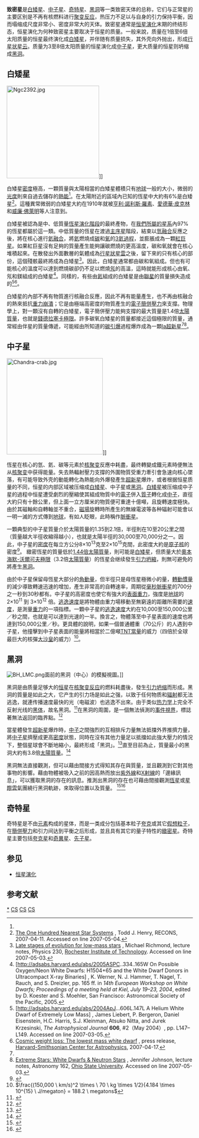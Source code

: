 '''致密星'''是[[白矮星|白矮星]]、[[中子星|中子星]]、[[奇特星|奇特星]]、[[黑洞|黑洞]]等一类致密天体的总称，它们与正常星的主要区别是不再有核燃料进行[[聚变反应|聚变反应]]，热压力不足以与自身的引力保持平衡，因而塌缩成尺度非常小、密度非常大的天体。致密星通常是[[恒星演化|恒星演化]]末期的终结形态，恒星演化为何种致密星主要取决于恒星的质量。一般来說，质量在1倍至6倍太阳质量的恒星最终演化成[[白矮星|白矮星]]，并伴随有质量损失，其外壳向外抛出，形成[[行星状星云|行星状星云]]。质量为3至8倍太阳质量的恒星演化成[[中子星|中子星]]，更大质量的恒星则坍缩成[[黑洞|黑洞]]。

==白矮星==
[[Image:Ngc2392.jpg|250px]]]]
{{main|白矮星}}

白矮星[[密度|密度]]極高，一顆質量與太陽相當的白矮星體積只有[[地球|地球]]一般的大小，微弱的[[光度|光度]]則來自過去儲存的[[熱量|熱能]]<ref name="osln" />。在太陽附近的區域內已知的恆星中大約有6%是白矮星<ref>[http://www.chara.gsu.edu/RECONS/TOP100.2007.0426.htm The One Hundred Nearest Star Systems] {{webarchive|url=https://web.archive.org/web/20070605032122/http://www.chara.gsu.edu/RECONS/TOP100.2007.0426.htm |date=2007-06-05 }}, Todd J. Henry, RECONS, 2007-04-11. Accessed on line 2007-05-04.</ref>。這種異常微弱的白矮星大約在1910年就被[[亨利·諾利斯·羅素|亨利·諾利斯·羅素]]、[[愛德華·皮克林|愛德華·皮克林]]和[[威廉·佛萊明|威廉·佛萊明]]等人注意到。

白矮星被認為是中、低質量[[恆星|恆星]][[恆星演化|演化階段]]的最終產物，在[[銀河系|我們所屬的星系]]內97%的恆星都屬於這一類。中低質量的恆星在渡過[[主序星|主序星]]階段，結束以[[氫|氫]][[核融合|融合]]反應之後，將在核心進行[[氦融合|氦融合]]，將[[氦|氦]]燃燒成[[碳|碳]]和[[氧|氧]]的[[3氦過程|3氦過程]]，並膨脹成為一顆[[紅巨星|紅巨星]]。如果紅巨星沒有足夠的質量產生能夠讓碳燃燒的更高溫度，碳和氧就會在核心堆積起來。在散發出外面數層的氣體成為[[行星狀星雲|行星狀星雲]]之後，留下來的只有核心的部份，這個殘骸最終將成為白矮星<ref name="rln">[http://spiff.rit.edu/classes/phys230/lectures/planneb/planneb.html Late stages of evolution for low-mass stars] {{Wayback|url=http://spiff.rit.edu/classes/phys230/lectures/planneb/planneb.html |date=20170904224040 }}, Michael Richmond, lecture notes, Physics 230, [[Rochester_Institute_of_Technology|Rochester Institute of Technology]]. Accessed on line 2007-05-03.</ref>。因此，白矮星通常都由碳和氧組成。但也有可能核心的溫度可以達到燃燒碳卻仍不足以燃燒[[氖|氖]]的高溫，這時就能形成核心由氧、氖和鎂組成的白矮星<ref name="oxne">[http://adsabs.harvard.edu/abs/2005ASPC..334..165W On Possible Oxygen/Neon White Dwarfs: H1504+65 and the White Dwarf Donors in Ultracompact X-ray Binaries] {{Wayback|url=http://adsabs.harvard.edu/abs/2005ASPC..334..165W |date=20160603235342 }}, K. Werner, N. J. Hammer, T. Nagel, T. Rauch, and S. Dreizler, pp. 165 ff. in ''14th European Workshop on White Dwarfs; Proceedings of a meeting held at Kiel, July 19–23, 2004'', edited by D. Koester and S. Moehler, San Francisco: Astronomical Society of the Pacific, 2005.</ref>。同樣的，有些由[[氦|氦]]組成的白矮星是由[[聯星|聯星]]的質量損失造成的<ref name="apj606_L147">[http://adsabs.harvard.edu/abs/2004ApJ...606L.147L A Helium White Dwarf of Extremely Low Mass] {{Wayback|url=http://adsabs.harvard.edu/abs/2004ApJ...606L.147L |date=20160603235343 }}, James Liebert, P. Bergeron, Daniel Eisenstein, H.C. Harris, S.J. Kleinman, Atsuko Nitta, and Jurek Krzesinski, ''The Astrophysical Journal'' '''606''', #2（May 2004）, pp. L147–L149. Accessed on line 2007-03-05.</ref><ref name="he2">[http://spaceflightnow.com/news/n0704/17whitedwarf Cosmic weight loss: The lowest mass white dwarf] {{Wayback|url=http://spaceflightnow.com/news/n0704/17whitedwarf |date=20070422034650 }}, press release, [[Harvard-Smithsonian_Center_for_Astrophysics|Harvard-Smithsonian Center for Astrophysics]], 2007-04-17.</ref>。 

白矮星的內部不再有物質進行核融合反應，因此不再有能量產生，也不再由核融合的熱來抵抗[[引力坍缩|重力崩潰]]；它是由極端高密度的物質產生的[[電子簡併壓力|電子簡併壓力]]來支撐。物理學上，對一顆沒有自轉的白矮星，電子簡併壓力能夠支撐的最大質量是1.4倍[[太陽質量|太陽質量]]，也就是[[錢德拉塞卡極限|錢德拉塞卡極限]]。許多碳氧白矮星的質量都接近這個極限的質量，通常經由伴星的質量傳遞，可能經由所知道的[[碳引爆|碳引爆]]過程爆炸成為一顆[[Ia超新星|Ia超新星]]<ref name="rln" /><ref name="osln">[http://www.astronomy.ohio-state.edu/~jaj/Ast162/lectures/notesWL22.pdf Extreme Stars: White Dwarfs & Neutron Stars] {{Wayback|url=http://www.astronomy.ohio-state.edu/~jaj/Ast162/lectures/notesWL22.pdf |date=20070925204453 }}, Jennifer Johnson, lecture notes, Astronomy 162, [[Ohio_State_University|Ohio State University]]. Accessed on line 2007-05-03.</ref>。

==中子星==
[[Image:Chandra-crab.jpg|260px]]]]
{{main|中子星}}

恆星在核心的氫、氦、碳等元素於[[核聚变|核聚变]]反應中耗盡，最终轉變成鐵元素時便無法从[[核聚变|核聚变]]中获得能量。失去熱輻射壓力支撐的外圍物質受重力牽引會急速向核心墜落，有可能导致外壳的動能轉化為熱能向外爆發產生[[超新星|超新星]]爆炸，或者根据恒星质量的不同，恒星的内部区域被压缩成[[白矮星|白矮星]]、中子星或[[黑洞|黑洞]]。[[白矮星|白矮星]]被压缩成中子星的過程中恒星遭受劇烈的壓縮使其組成物質中的[[電子|電子]]併入[[質子|質子]]轉化成[[中子|中子]]，直徑大約只有十餘公里，但上面一立方厘米的物質便可重達十億噸，且旋轉速度極快。由於其磁軸和自轉軸並不重合，[[磁場|磁場]]旋轉時所產生的無線電波等各种辐射可能會以一明一滅的方式傳到[[地球|地球]]，有如人眨眼，此時稱作[[脈衝星|脈衝星]]。

一顆典型的中子星質量介於太陽質量的1.35到2.1倍，半徑則在10至20公里之間（質量越大半徑收縮得越小），也就是太陽半徑的30,000至70,000分之一。因此，中子星的[[密度|密度]]在每立方公分8×10<sup>13</sup>克至2×10<sup>15</sup>克間，此密度大約是[[原子核|原子核]]的密度<ref>{{cite web| url=http://heasarc.gsfc.nasa.gov/docs/xte/learning_center/ASM/ns.html| title=Calculating a Neutron Star's Density| accessdate=2006-03-11| archive-date=2006-02-24| archive-url=https://web.archive.org/web/20060224011955/http://heasarc.gsfc.nasa.gov/docs/xte/learning_center/ASM/ns.html| dead-url=no}}</ref>。
緻密恆星的質量低於[[錢德拉塞卡極限|1.44倍太陽質量]]，則可能是[[白矮星|白矮星]]，但质量大於[[奧本海默-沃爾可夫極限|奧本海默-沃爾可夫極限]]（3.2倍[[太陽質量|太陽質量]]）的恆星会继续發生[[引力坍縮|引力坍縮]]，則無可避免的將產生[[黑洞|黑洞]]。

由於中子星保留母恆星大部分的[[角動量|角動量]]，但半徑只是母恆星極微小的量，[[轉動慣量|轉動慣量]]的減少導致轉速迅速的增加，產生非常高的自轉速率，周期從[[毫秒脈衝星|毫秒脈衝星]]的700分之一秒到30秒都有。中子星的高密度也使它有強大的[[表面重力|表面重力]]，強度是[[地球|地球]]的 2×10<sup>11</sup> 到 3×10<sup>12</sup> 倍。[[逃逸速度|逃逸速度]]是將物體由重力場移動至無窮遠的距離所需要的[[速度|速度]]，是測量[[重力|重力]]的一項指標。一顆中子星的[[逃逸速度|逃逸速度]]大約在10,000至150,000公里／秒之間，也就是可以達到光速的一半。換言之，物體落至中子星表面的速度也將達到150,000公里／秒。更具體的說明，如果一個普通體重（70公斤）的人遇到中子星，他撞擊到中子星表面的能量將相當於二億噸[[TNT當量|TNT當量]]的威力（四倍於全球最巨大的核彈[[沙皇炸彈|大沙皇]]的威力）<ref><math>\frac{(150,000  \ km/s)^2 \times \ 70 \ kg \times 1/2}{4.184 \times 10^{15} \ J/megaton} = 188.2 \ megatons</math></ref>。

==黑洞==

{{main|黑洞}}

[[File:BH_LMC.png|thumb]]面前的黑洞（中心）的模擬視圖。]]

黑洞是由质量足够大的[[恒星|恒星]]在[[核聚变|核聚变反应]]的燃料耗盡後，發生[[引力坍缩|引力坍缩]]而形成。黑洞的質量是如此之大，它产生的引力场是如此之强，以致于任何物质和[[辐射|辐射]]都无法逃逸，就連传播速度最快的光（电磁波）也逃逸不出來。由于类似[[热力学|热力学]]上完全不反射光线的[[黑體_(物理學)|黑体]]，故名黑洞。<ref>{{Cite journal |last = Davies |first = P.C.W. |title = Thermodynamics of Black Holes |journal = Reports on Progress in Physics |volume = 41 |year = 1978 |pages = 1313–1355 |doi = 10.1088/0034-4885/41/8/004 |url = http://cosmos.asu.edu/publications/papers/ThermodynamicTheoryofBlackHoles%2034.pdf |accessdate = 2011-02-10 |deadurl = yes |archiveurl = https://web.archive.org/web/20130510184530/http://cosmos.asu.edu/publications/papers/ThermodynamicTheoryofBlackHoles%2034.pdf |archivedate = 2013-05-10 }}</ref>在黑洞的周圍，是一個無法偵測的[[事件視界|事件視界]]，標誌著無法返回的臨界點。<ref name="黑-0">{{cite web | language = zh-tw | publisher = 科學人雜誌 | title = 霍金是對的（可能吧） | url = http://sa.ylib.com/MagCont.aspx?Unit=newscan&id=1710 | author = 撰文／麥森（John Matson）翻譯／宋宜真 | date = 2011-01-01 | accessdate = 2013年8月25日 | archive-date = 2013-08-23 | archive-url = https://web.archive.org/web/20130823152255/http://sa.ylib.com/MagCont.aspx?Unit=newscan&id=1710 | dead-url = no }}</ref>

當星體發生[[超新星|超新星]]爆炸時，[[中子|中子]]之間強烈的互相排斥力量無法抵擋外界推擠力量，將[[中子星|中子星]]擠壓成更高[[密度|密度]]狀態，同時在沒有其他力量足以抵擋如此強大壓力的情況下，整個星球會不斷地縮小，最終形成「黑洞」。<ref name="圖">{{cite book | language = zh-tw | author = 作者：磯部琇三/著 | coauthors = 譯者：郭淑娟 | title = 《圖解宇宙的構造》 | url = http://www.books.com.tw/exep/prod/booksfile.php?item=0010370365 | date = 1999年6月1日 | location = 台灣 | publisher = 世茂出版社 | id =  | isbn = 9575298357 | pages = p94-p95 | accessdate = 2013年8月25日 | archiveurl = https://web.archive.org/web/20160304082335/http://www.books.com.tw/exep/prod/booksfile.php?item=0010370365 | archivedate = 2016年3月4日 | deadurl = yes }}</ref>直至目前為止，質量最小的黑洞大約有3.8倍[[太陽質量|太陽質量]]。<ref>{{cite web |url=http://www.nasa.gov/centers/goddard/news/topstory/2008/smallest_blackhole.html |title=NASA Scientists Identify Smallest Known Black Hole |date=2008-04-01 |accessdate=2016-02-29 |archive-date=2016-03-04 |archive-url=https://web.archive.org/web/20160304031505/http://www.nasa.gov/centers/goddard/news/topstory/2008/smallest_blackhole.html |dead-url=no }}</ref>

黑洞無法直接觀測，但可以藉由間接方式得知其存在與質量，並且觀測到它對其他事物的影響。藉由物體被吸入之前的因高熱而放出[[紫外線|紫外線]]和[[X射線|X射線]]的「邊緣訊息」，可以獲取黑洞的存在的訊息。推測出黑洞的存在也可藉由間接觀測[[恆星|恆星]]或[[星際雲|星際雲]]氣團繞行黑洞軌跡，來取得位置以及質量。 <ref name="黑-1">{{cite web | language = zh-tw | publisher = 國立自然科學博物館 | title = 黑洞如何形成 | url = http://web2.nmns.edu.tw/PubLib/NewsLetter/87/130/14.html | author = 陳輝樺 | date = 館訊第130期　 | accessdate = 2013年8月25日 | archive-date = 2011年12月17日 | archive-url = https://web.archive.org/web/20111217121859/http://web2.nmns.edu.tw/PubLib/NewsLetter/87/130/14.html | dead-url = no }}</ref><ref name="黑-2">{{cite web | language = zh-tw | publisher = 科學人雜誌 | title = 黑洞好黑！ | url = http://sa.ylib.com/MagCont.aspx?PageIdx=2&Unit=featurearticles&Cate=&id=1928&year= | author = 吳俊輝 | date = 2012-03-01 | accessdate = 2013年8月25日 | archive-date = 2012-10-29 | archive-url = https://web.archive.org/web/20121029163612/http://sa.ylib.com/MagCont.aspx?PageIdx=2&Unit=featurearticles&Cate=&id=1928&year= | dead-url = no }}</ref>

==奇特星==

{{main|奇特星}}

奇特星是不由[[元素|元素]]构成的星体，而是一类成分包括基本粒子[[夸克|夸克]]或其它[[假想粒子|假想粒子]]，在[[簡併壓力|簡併壓力]]和引力间达到平衡之后形成，並且具有其它的量子特性的[[緻密星|緻密星]]。奇特星主要包括[[夸克星|夸克星]]和[[奇異星|奇異星]]、[[先子星|先子星]]。

== 参见 ==
* [[恒星演化|恒星演化]]

== 参考文献 ==

<references />

{{恒星}}
{{超新星}}
{{中子星}}
{{白矮星}}

[[Category:致密星|*]]
[[Category:黑洞|CS]]
[[Category:恆星類型|CS]]
[[Category:奇特物质|CS]]